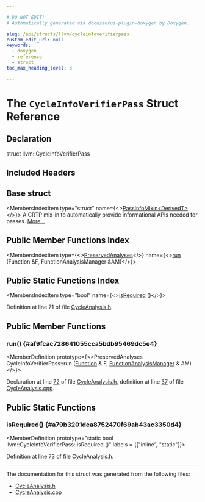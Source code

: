 ```yaml
---

# DO NOT EDIT!
# Automatically generated via docusaurus-plugin-doxygen by Doxygen.

slug: /api/structs/llvm/cycleinfoverifierpass
custom_edit_url: null
keywords:
  - doxygen
  - reference
  - struct
toc_max_heading_level: 3

---
```





# The `CycleInfoVerifierPass` Struct Reference

<DoxygenPage pluginConfig={pluginConfig}>



## Declaration

<CodeBlock>struct llvm::CycleInfoVerifierPass</CodeBlock>

## Included Headers

<IncludesList>
<IncludesListItem
  filePath="llvm/Analysis/CycleAnalysis.h"
  permalink="/docs/api/files/include/include/llvm/include/llvm/analysis/cycleanalysis-h"
  isLocal="true" />
</IncludesList>

## Base struct

<MembersIndex>

<MembersIndexItem
  type="struct"
  name={<><a href="/docs/api/structs/llvm/passinfomixin">PassInfoMixin&lt;DerivedT&gt;</a></>}>
A CRTP mix-in to automatically provide informational APIs needed for passes. <a href="/docs/api/structs/llvm/passinfomixin/#details">More...</a>
</MembersIndexItem>

</MembersIndex>

## Public Member Functions Index

<MembersIndex>

<MembersIndexItem
  type={<><a href="/docs/api/classes/llvm/preservedanalyses">PreservedAnalyses</a></>}
  name={<><a href="#af9fcac728641055cca5bdb95469dc5e4">run</a> (Function &amp;F, FunctionAnalysisManager &amp;AM)</>}>
</MembersIndexItem>

</MembersIndex>

## Public Static Functions Index

<MembersIndex>

<MembersIndexItem
  type="bool"
  name={<><a href="#a79b3201dea8752470f69ab43ac3350d4">isRequired</a> ()</>}>
</MembersIndexItem>

</MembersIndex>


Definition at line 71 of file <a href="/docs/api/files/include/include/llvm/include/llvm/analysis/cycleanalysis-h">CycleAnalysis.h</a>.

<SectionDefinition>

## Public Member Functions

### run() {#af9fcac728641055cca5bdb95469dc5e4}

<MemberDefinition
  prototype={<>PreservedAnalyses CycleInfoVerifierPass::run (<a href="/docs/api/classes/llvm/function">Function</a> &amp; F, <a href="/docs/api/namespaces/llvm/#adce09a5a0de0e3177eb00e932734af2f">FunctionAnalysisManager</a> &amp; AM)</>}>

Declaration at line <a href="/docs/api/files/include/include/llvm/include/llvm/analysis/cycleanalysis-h/#l00072">72</a> of file <a href="/docs/api/files/include/include/llvm/include/llvm/analysis/cycleanalysis-h">CycleAnalysis.h</a>, definition at line <a href="/docs/api/files/lib/lib/analysis/cycleanalysis-cpp/#l00037">37</a> of file <a href="/docs/api/files/lib/lib/analysis/cycleanalysis-cpp">CycleAnalysis.cpp</a>.
</MemberDefinition>

</SectionDefinition>

<SectionDefinition>

## Public Static Functions

### isRequired() {#a79b3201dea8752470f69ab43ac3350d4}

<MemberDefinition
  prototype="static bool llvm::CycleInfoVerifierPass::isRequired ()"
  labels = {["inline", "static"]}>

Definition at line <a href="/docs/api/files/include/include/llvm/include/llvm/analysis/cycleanalysis-h/#l00073">73</a> of file <a href="/docs/api/files/include/include/llvm/include/llvm/analysis/cycleanalysis-h">CycleAnalysis.h</a>.
</MemberDefinition>

</SectionDefinition>

<hr/>

The documentation for this struct was generated from the following files:

<ul>
<li><a href="/docs/api/files/include/include/llvm/include/llvm/analysis/cycleanalysis-h">CycleAnalysis.h</a></li>
<li><a href="/docs/api/files/lib/lib/analysis/cycleanalysis-cpp">CycleAnalysis.cpp</a></li>
</ul>

</DoxygenPage>
